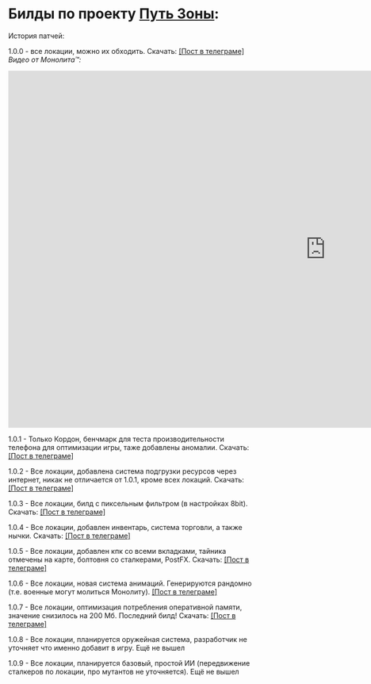 # Билды по проекту [Путь Зоны](https://t.me/GartGame):

История патчей:

1.0.0 - все локации, можно их обходить. Скачать: [[Пост в телеграме]](https://t.me/GartGame/16)
*Видео от Монолита™:*
<iframe width="1280" height="720" src="https://www.youtube.com/embed/xMpJa0Vyktk?list=PLhFn69ykpcTqRVccSDE4iNmnSXMbZAd8l" title="YouTube video player" frameborder="0" allow="accelerometer; autoplay; clipboard-write; encrypted-media; gyroscope; picture-in-picture" allowfullscreen></iframe>

1.0.1 - Только Кордон, бенчмарк для теста производительности телефона для оптимизации игры, таже добавлены аномалии. Скачать: [[Пост в телеграме]](https://t.me/GartGame/47)

1.0.2 - Все локации, добавлена система подгрузки ресурсов через интернет, никак не отличается от 1.0.1, кроме всех локаций. Скачать: [[Пост в телеграме]](https://t.me/GartGame/48)

1.0.3 - Все локации, билд с пиксельным фильтром (в настройках 8bit). Скачать: [[Пост в телеграме]](https://t.me/GartGame/51)

1.0.4 - Все локации, добавлен инвентарь, система торговли, а также нычки. Скачать: [[Пост в телеграме]](https://t.me/GartGame/56)

1.0.5 - Все локации, добавлен кпк со всеми вкладками, тайника отмечены на карте, болтовня со сталкерами, PostFX. Скачать: [[Пост в телеграме]](https://t.me/GartGame/88?single)

1.0.6 - Все локации, новая система анимаций. Генерируются рандомно (т.е. военные могут молиться Монолиту). [[Пост в телеграме]](https://t.me/GartGame/95)

1.0.7 - Все локации, оптимизация потребления оперативной памяти, значение снизилось на 200 Мб. Последний билд! Скачать: [[Пост в телеграме]](https://t.me/GartGame/103)

1.0.8 - Все локации, планируется оружейная система, разработчик не уточняет что именно добавит в игру. Ещё не вышел

1.0.9 - Все локации, планируется базовый, простой ИИ (передвижение сталкеров по локации, про мутантов не уточняется). Ещё не вышел
